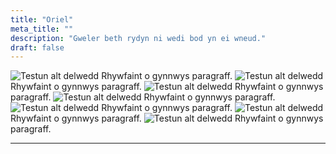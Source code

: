 ```yaml
---
title: "Oriel"
meta_title: ""
description: "Gweler beth rydyn ni wedi bod yn ei wneud."
draft: false
---
```

![Testun alt delwedd](/images/image-placeholder.png)
Rhywfaint o gynnwys paragraff.
![Testun alt delwedd](/images/image-placeholder.png)
Rhywfaint o gynnwys paragraff.
![Testun alt delwedd](/images/image-placeholder.png)
Rhywfaint o gynnwys paragraff.
![Testun alt delwedd](/images/image-placeholder.png)
Rhywfaint o gynnwys paragraff.
![Testun alt delwedd](/images/image-placeholder.png)
Rhywfaint o gynnwys paragraff.
![Testun alt delwedd](/images/image-placeholder.png)
Rhywfaint o gynnwys paragraff.
![Testun alt delwedd](/images/image-placeholder.png)
Rhywfaint o gynnwys paragraff.

---